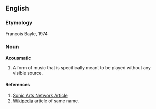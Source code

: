==English==
===Etymology===
François Bayle, 1974

===Noun===
'''Acousmatic'''
# A form of music that is specifically meant to be played without any visible source.

====References====
#[http://www.sonicartsnetwork.org/ARTICLES/ARTICLE1996DHOMONT.html Sonic Arts Network Article]
#[http://www.wikipedia.org/ Wikipedia] article of same name.
